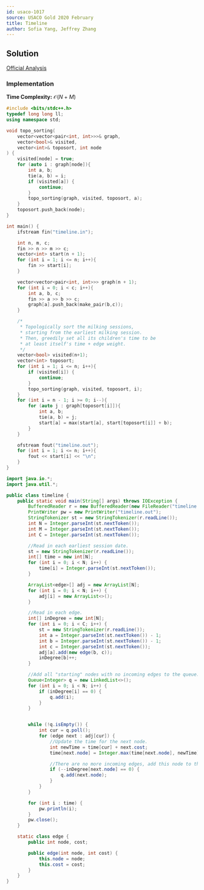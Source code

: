 ```yaml
---
id: usaco-1017
source: USACO Gold 2020 February
title: Timeline
author: Sofia Yang, Jeffrey Zhang
---
```


## Solution

[Official Analysis](http://www.usaco.org/current/data/sol_timeline_gold_feb20.html)

### Implementation

**Time Complexity:** $\mathcal{O}(N+M)$

<LanguageSection>
<CPPSection>

```cpp
#include <bits/stdc++.h>
typedef long long ll;
using namespace std;

void topo_sorting(
	vector<vector<pair<int, int>>>& graph,
	vector<bool>& visited,
	vector<int>& toposort, int node
) {
	visited[node] = true;
	for (auto i : graph[node]){
		int a, b;
		tie(a, b) = i;
		if (visited[a]) {
			continue;
		}
		topo_sorting(graph, visited, toposort, a);
	}
	toposort.push_back(node);
}

int main() {
	ifstream fin("timeline.in");

	int n, m, c;
	fin >> n >> m >> c;
	vector<int> start(n + 1);
	for (int i = 1; i <= n; i++){
		fin >> start[i];
	}

	vector<vector<pair<int, int>>> graph(n + 1);
	for (int i = 0; i < c; i++){
		int a, b, c;
		fin >> a >> b >> c;
		graph[a].push_back(make_pair(b,c));
	}

	/*
	 * Topologically sort the milking sessions,
	 * starting from the earliest milking session.
	 * Then, greedily set all its children's time to be
	 * at least itself's time + edge weight.
	 */
	vector<bool> visited(n+1);
	vector<int> toposort;
	for (int i = 1; i <= n; i++){
		if (visited[i]) {
			continue;
		}
		topo_sorting(graph, visited, toposort, i);
	}
	for (int i = n - 1; i >= 0; i--){
		for (auto j : graph[toposort[i]]){
			int a, b;
			tie(a, b) = j;
			start[a] = max(start[a], start[toposort[i]] + b);
		}
	}

	ofstream fout("timeline.out");
	for (int i = 1; i <= n; i++){
		fout << start[i] << "\n";
	}
}
```

</CPPSection>
<JavaSection>

```java
import java.io.*;
import java.util.*;

public class timeline {
	public static void main(String[] args) throws IOException {
		BufferedReader r = new BufferedReader(new FileReader("timeline.in"));
		PrintWriter pw = new PrintWriter("timeline.out");
		StringTokenizer st = new StringTokenizer(r.readLine());
		int N = Integer.parseInt(st.nextToken());
		int M = Integer.parseInt(st.nextToken());
		int C = Integer.parseInt(st.nextToken());

		//Read in each earliest session date.
		st = new StringTokenizer(r.readLine());
		int[] time = new int[N];
		for (int i = 0; i < N; i++) {
			time[i] = Integer.parseInt(st.nextToken());
		}

		ArrayList<edge>[] adj = new ArrayList[N];
		for (int i = 0; i < N; i++) {
			adj[i] = new ArrayList<>();
		}

		//Read in each edge.
		int[] inDegree = new int[N];
		for (int i = 0; i < C; i++) {
			st = new StringTokenizer(r.readLine());
			int a = Integer.parseInt(st.nextToken()) - 1;
			int b = Integer.parseInt(st.nextToken()) - 1;
			int c = Integer.parseInt(st.nextToken());
			adj[a].add(new edge(b, c));
			inDegree[b]++;
		}

		//Add all "starting" nodes with no incoming edges to the queue.
		Queue<Integer> q = new LinkedList<>();
		for (int i = 0; i < N; i++) {
			if (inDegree[i] == 0) {
				q.add(i);
			}
		}


		while (!q.isEmpty()) {
			int cur = q.poll();
			for (edge next : adj[cur]) {
				//Update the time for the next node.
				int newTime = time[cur] + next.cost;
				time[next.node] = Integer.max(time[next.node], newTime);

				//There are no more incoming edges, add this node to the queue.
				if (--inDegree[next.node] == 0) {
					q.add(next.node);
				}
			}
		}

		for (int i : time) {
			pw.println(i);
		}
		pw.close();
	}

	static class edge {
		public int node, cost;

		public edge(int node, int cost) {
			this.node = node;
			this.cost = cost;
		}
	}
}
```

</JavaSection>
</LanguageSection>
